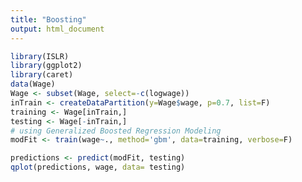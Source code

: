 ```yaml
---
title: "Boosting"
output: html_document
---
```


```r
library(ISLR)
library(ggplot2)
library(caret)
data(Wage)
Wage <- subset(Wage, select=-c(logwage))
inTrain <- createDataPartition(y=Wage$wage, p=0.7, list=F)
training <- Wage[inTrain,]
testing <- Wage[-inTrain,]
# using Generalized Boosted Regression Modeling
modFit <- train(wage~., method='gbm', data=training, verbose=F)

predictions <- predict(modFit, testing)
qplot(predictions, wage, data= testing)
```
